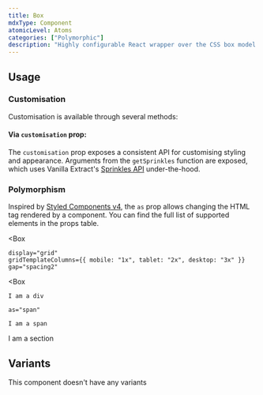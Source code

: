 ```yaml
---
title: Box
mdxType: Component
atomicLevel: Atoms
categories: ["Polymorphic"]
description: "Highly configurable React wrapper over the CSS box model."
---
```



## Usage

### Customisation

Customisation is available through several methods:

#### Via `customisation` prop:

The `customisation` prop exposes a consistent API for customising styling and
appearance. Arguments from the `getSprinkles` function are exposed, which uses
Vanilla Extract's
[Sprinkles API](https://vanilla-extract.style/documentation/sprinkles-api/)
under-the-hood.

### Polymorphism

Inspired by
[Styled Components v4](https://medium.com/styled-components/announcing-styled-components-v4-better-faster-stronger-3fe1aba1a112),
the `as` prop allows changing the HTML tag rendered by a component. You can find
the full list of supported elements in the props table.

<Box

    display="grid"
    gridTemplateColumns={{ mobile: "1x", tablet: "2x", desktop: "3x" }}
    gap="spacing2"

>

  <Box

>

    I am a div

  </Box>
  <Box

    as="span"

>

    I am a span

  </Box>
  <Box
    as="section"
  >
    I am a section
  </Box>
</Box>

## Variants

This component doesn't have any variants
